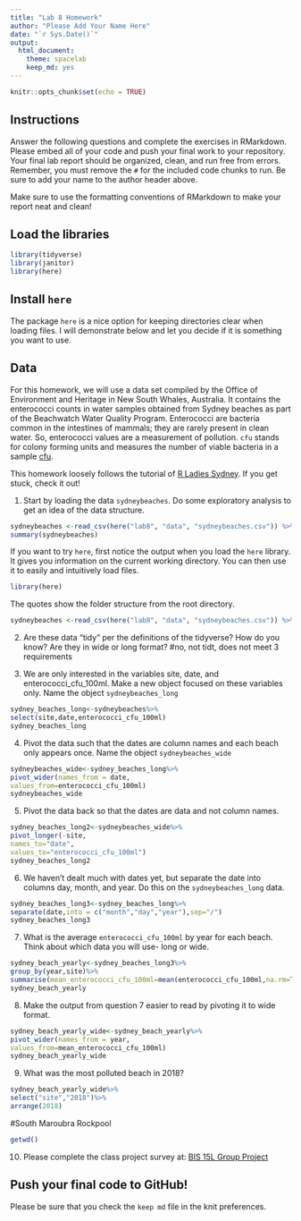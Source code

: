 ```yaml
---
title: "Lab 8 Homework"
author: "Please Add Your Name Here"
date: "`r Sys.Date()`"
output:
  html_document: 
    theme: spacelab
    keep_md: yes
---
```


```r
knitr::opts_chunk$set(echo = TRUE)
```

## Instructions
Answer the following questions and complete the exercises in RMarkdown. Please embed all of your code and push your final work to your repository. Your final lab report should be organized, clean, and run free from errors. Remember, you must remove the `#` for the included code chunks to run. Be sure to add your name to the author header above.  

Make sure to use the formatting conventions of RMarkdown to make your report neat and clean!  

## Load the libraries
```r
library(tidyverse)
library(janitor)
library(here)
``` 

## Install `here`
The package `here` is a nice option for keeping directories clear when loading files. I will demonstrate below and let you decide if it is something you want to use.  


## Data
For this homework, we will use a data set compiled by the Office of Environment and Heritage in New South Whales, Australia. It contains the enterococci counts in water samples obtained from Sydney beaches as part of the Beachwatch Water Quality Program. Enterococci are bacteria common in the intestines of mammals; they are rarely present in clean water. So, enterococci values are a measurement of pollution. `cfu` stands for colony forming units and measures the number of viable bacteria in a sample [cfu](https://en.wikipedia.org/wiki/Colony-forming_unit).   

This homework loosely follows the tutorial of [R Ladies Sydney](https://rladiessydney.org/). If you get stuck, check it out!  

1. Start by loading the data `sydneybeaches`. Do some exploratory analysis to get an idea of the data structure.
```r
sydneybeaches <-read_csv(here("lab8", "data", "sydneybeaches.csv")) %>% janitor::clean_names()
summary(sydneybeaches)
```

If you want to try `here`, first notice the output when you load the `here` library. It gives you information on the current working directory. You can then use it to easily and intuitively load files.
```r
library(here)
```

The quotes show the folder structure from the root directory.
```r
sydneybeaches <-read_csv(here("lab8", "data", "sydneybeaches.csv")) %>% janitor::clean_names()
```

2. Are these data "tidy" per the definitions of the tidyverse? How do you know? Are they in wide or long format?
#no, not tidt, does not meet 3 requirements

3. We are only interested in the variables site, date, and enterococci_cfu_100ml. Make a new object focused on these variables only. Name the object `sydneybeaches_long`
```r
sydney_beaches_long<-sydneybeaches%>%
select(site,date,enterococci_cfu_100ml)
sydney_beaches_long
```


4. Pivot the data such that the dates are column names and each beach only appears once. Name the object `sydneybeaches_wide`
```r
sydneybeaches_wide<-sydney_beaches_long%>%
pivot_wider(names_from = date,
values_from=enterococci_cfu_100ml)
sydneybeaches_wide
```


5. Pivot the data back so that the dates are data and not column names.
```r
sydney_beaches_long2<-sydneybeaches_wide%>%
pivot_longer(-site,
names_to="date",
values_to="enterococci_cfu_100ml")
sydney_beaches_long2
```


6. We haven't dealt much with dates yet, but separate the date into columns day, month, and year. Do this on the `sydneybeaches_long` data.
```r
sydney_beaches_long3<-sydney_beaches_long%>%
separate(date,into = c("month","day","year"),sep="/")
sydney_beaches_long3
```


7. What is the average `enterococci_cfu_100ml` by year for each beach. Think about which data you will use- long or wide.
```r
sydney_beach_yearly<-sydney_beaches_long3%>%
group_by(year,site)%>%
summarise(mean_enterococci_cfu_100ml=mean(enterococci_cfu_100ml,na.rm=T))
sydney_beach_yearly
```


8. Make the output from question 7 easier to read by pivoting it to wide format.

```r
sydney_beach_yearly_wide<-sydney_beach_yearly%>%
pivot_wider(names_from = year,
values_from=mean_enterococci_cfu_100ml)
sydney_beach_yearly_wide
```

9. What was the most polluted beach in 2018?

```r
sydney_beach_yearly_wide%>%
select("site","2018")%>%
arrange(2018)
```

#South Maroubra Rockpool
```r
getwd()
```

10. Please complete the class project survey at: [BIS 15L Group Project](https://forms.gle/H2j69Z3ZtbLH3efW6)


## Push your final code to GitHub!
Please be sure that you check the `keep md` file in the knit preferences.   